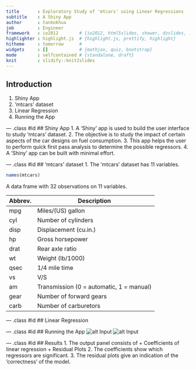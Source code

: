 ```yaml
---
title       : Exploratory Study of 'mtcars' using Linear Regressions
subtitle    : A Shiny App
author      : tankokhua
job         : Engineer
framework   : io2012        # {io2012, html5slides, shower, dzslides, ...}
highlighter : highlight.js  # {highlight.js, prettify, highlight}
hitheme     : tomorrow      # 
widgets     : []            # {mathjax, quiz, bootstrap}
mode        : selfcontained # {standalone, draft}
knit        : slidify::knit2slides
---
```


## Introduction

1. Shiny App
2. 'mtcars' dataset
3. Linear Regression
3. Running the App

--- .class #id 
## Shiny App
1. A 'Shiny' app is used to build the user interface to study 'mtcars' dataset.
2. The objective is to study the impact of certain aspects of the car designs on fuel consumption.
3. This app helps the user to perform quick first pass analysis to determine the possible
   regressors.
4. A 'Shiny' app can be built with minimal effort.

--- .class #id 
## 'mtcars' dataset
1. The 'mtcars' dataset has 11 variables.
```r
names(mtcars)
```
A data frame with 32 observations on 11 variables.

 Abbrev.  |  Description
 ---------|--------------------------------------------
 mpg      |  Miles/(US) gallon                        
 cyl      |  Number of cylinders                      
 disp     |  Displacement (cu.in.)                    
 hp       |  Gross horsepower                        
 drat     |  Rear axle ratio                        
 wt       |  Weight (lb/1000)                      
 qsec     |  1/4 mile time                        
 vs       |  V/S                                 
 am       |  Transmission (0 = automatic, 1 = manual)
 gear     |  Number of forward gears            
 carb     |  Number of carburetors             

--- .class #id 
## Linear Regression

--- .class #id 
## Running the App
![alt Input ](./regressors.png)
![alt Input ](./formula.png)

--- .class #id 
## Results
1. The output panel consists of
  + Coefficients of linear regression
  + Residual Plots
2. The coefficients show which regressors are significant.
3. The residual plots give an indication of the 'correctness' of the model.



